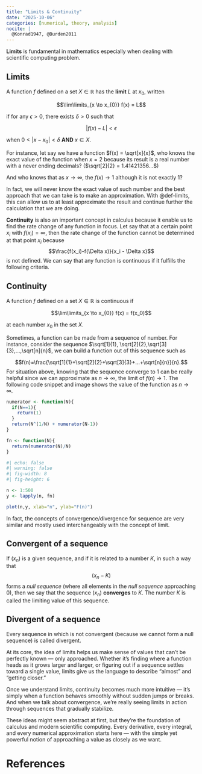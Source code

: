 ```yaml
---
title: "Limits & Continuity"
date: "2025-10-06"
categories: [numerical, theory, analysis]
nocite: |
  @Konrad1947, @Burden2011
---
```


**Limits** is fundamental in mathematics especially when dealing with scientific computing problem.

::: {#def-limits}
## Limits

A function $f$ defined on a set $X \in \mathbb{R}$ has the **limit** $L$ at $x_0$, written

$$\lim\limits_{x \to x_{0}} f(x) = L$$

if for any $\epsilon > 0$, there exists $\delta > 0$ such that

$$|f(x)-L| < \epsilon$$

when $0 < |x-x_0| <\delta$ **AND** $x \in X$.
:::

For instance, let say we have a function $f(x) = \sqrt[x]{x}$, who knows the exact value of the function when $x=2$ because its result is a real number with a never ending decimals? ($\sqrt[2]{2} = 1.41421356...$)

And who knows that as $x\to\infty$, the $f(x) \to 1$ although it is not exactly $1$?

In fact, we will never know the exact value of such number and the best approach that we can take is to make an approximation. With @def-limits, this can allow us to at least approximate the result and continue further the calculation that we are doing.

**Continuity** is also an important concept in calculus because it enable us to find the rate change of any function in focus. Let say that at a certain point $x_i$ with $f(x_i)=\infty$, then the rate change of the function cannot be determined at that point $x_i$ because $$\frac{f(x_i)-f(\Delta x)}{x_i - \Delta x}$$ is not defined. We can say that any function is continuous if it fulfills the following criteria.

::: {#def-continuity}
## Continuity

A function $f$ defined on a set $X \in \mathbb{R}$ is continuous if

$$\lim\limits_{x \to x_{0}} f(x) = f(x_0)$$

at each number $x_0$ in the set $X$.
:::

Sometimes, a function can be made from a sequence of number. For instance, consider the sequence $\sqrt[1]{1}, \sqrt[2]{2},\sqrt[3]{3},...,\sqrt[n]{n}$, we can build a function out of this sequence such as

$$f(n)=\frac{\sqrt[1]{1}+\sqrt[2]{2}+\sqrt[3]{3}+...+\sqrt[n]{n}}{n}.$$ For situation above, knowing that the sequence converge to $1$ can be really helpful since we can approximate as $n \to \infty$, the limit of $f(n) \to 1$. The following code snippet and image shows the value of the function as $n \to \infty$.

```r
numerator <- function(N){
  if(N==1){
    return(1)
  }
  return(N^(1/N) + numerator(N-1))
}

fn <- function(N){
  return(numerator(N)/N)
}
```

```r
#| echo: false
#| warning: false
#| fig-width: 8
#| fig-height: 6

n <- 1:500
y <- lapply(n, fn)

plot(n,y, xlab="n", ylab="F(n)")
```

In fact, the concepts of convergence/divergence for sequence are very similar and mostly used interchangeably with the concept of limit.

::: {#def-convergent}
## Convergent of a sequence

If $(x_n)$ is a given sequence, and if it is related to a number $K$, in such a way that $$(x_n - K)$$ forms a *null sequence* (where all elements in the *null sequence* approaching 0), then we say that the sequence $(x_n)$ **converges** to $K$. The number $K$ is called the limiting value of this sequence.
:::

::: {#def-divergent}
## Divergent of a sequence

Every sequence in which is not convergent (because we cannot form a null sequence) is called divergent.
:::

At its core, the idea of limits helps us make sense of values that can't be perfectly known --- only approached. Whether it's finding where a function heads as it grows larger and larger, or figuring out if a sequence settles toward a single value, limits give us the language to describe "almost" and "getting closer."

Once we understand limits, continuity becomes much more intuitive --- it's simply when a function behaves smoothly without sudden jumps or breaks. And when we talk about convergence, we're really seeing limits in action through sequences that gradually stabilize.

These ideas might seem abstract at first, but they're the foundation of calculus and modern scientific computing. Every derivative, every integral, and every numerical approximation starts here --- with the simple yet powerful notion of approaching a value as closely as we want.

# References

::: {#refs}
:::

